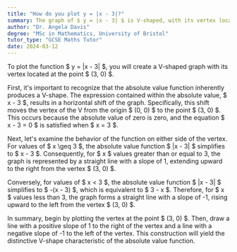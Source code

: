 ```yaml
---
title: "How do you plot y = |x - 3|?"
summary: The graph of $ y = |x - 3| $ is V-shaped, with its vertex located at the point (3, 0).
author: "Dr. Angela Davis"
degree: "MSc in Mathematics, University of Bristol"
tutor_type: "GCSE Maths Tutor"
date: 2024-03-12
---
```


To plot the function $ y = |x - 3| $, you will create a V-shaped graph with its vertex located at the point $ (3, 0) $.

First, it's important to recognize that the absolute value function inherently produces a V-shape. The expression contained within the absolute value, $ x - 3 $, results in a horizontal shift of the graph. Specifically, this shift moves the vertex of the V from the origin $ (0, 0) $ to the point $ (3, 0) $. This occurs because the absolute value of zero is zero, and the equation $ x - 3 = 0 $ is satisfied when $ x = 3 $.

Next, let's examine the behavior of the function on either side of the vertex. For values of $ x \geq 3 $, the absolute value function $ |x - 3| $ simplifies to $ x - 3 $. Consequently, for $ x $ values greater than or equal to 3, the graph is represented by a straight line with a slope of 1, extending upward to the right from the vertex $ (3, 0) $.

Conversely, for values of $ x < 3 $, the absolute value function $ |x - 3| $ simplifies to $ -(x - 3) $, which is equivalent to $ 3 - x $. Therefore, for $ x $ values less than 3, the graph forms a straight line with a slope of -1, rising upward to the left from the vertex $ (3, 0) $.

In summary, begin by plotting the vertex at the point $ (3, 0) $. Then, draw a line with a positive slope of 1 to the right of the vertex and a line with a negative slope of -1 to the left of the vertex. This construction will yield the distinctive V-shape characteristic of the absolute value function.
    